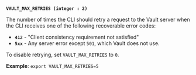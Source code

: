 <a id="standard-vault_max_retries" /><br />

**`VAULT_MAX_RETRIES (integer : 2)`**

The number of times the CLI should retry a request to the Vault server when the
CLI receives one of the following recoverable error codes:

- **`412`** - "Client consistency requirement not satisfied"
- **`5xx`** - Any server error except `501`, which Vault does not use.

To disable retrying, set `VAULT_MAX_RETRIES` to `0`.

**Example**: `export VAULT_MAX_RETRIES=5`

<br />